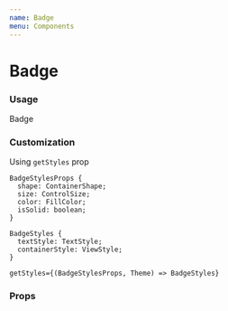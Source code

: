 ```yaml
---
name: Badge
menu: Components
---
```



# Badge

### Usage

<Playground>
  <Box>
    <Badge color="blue" isSolid size="large" shape="pill">
      Badge
    </Badge>
  </Box>
</Playground>

### Customization

Using `getStyles` prop

```
BadgeStylesProps {
  shape: ContainerShape;
  size: ControlSize;
  color: FillColor;
  isSolid: boolean;
}

BadgeStyles {
  textStyle: TextStyle;
  containerStyle: ViewStyle;
}

getStyles={(BadgeStylesProps, Theme) => BadgeStyles}
```

### Props

<Props of={Badge} />
